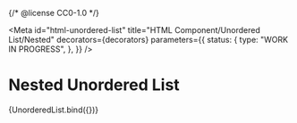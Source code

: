 {/* @license CC0-1.0 */}



<Meta
  id="html-unordered-list"
  title="HTML Component/Unordered List/Nested"
  decorators={decorators}
  parameters={{
    status: {
      type: "WORK IN PROGRESS",
    },
  }}
/>

# Nested Unordered List

<Canvas>
  <Story name="Nested" args={{ innerHTML }}>
    {UnorderedList.bind({})}
  </Story>
</Canvas>
